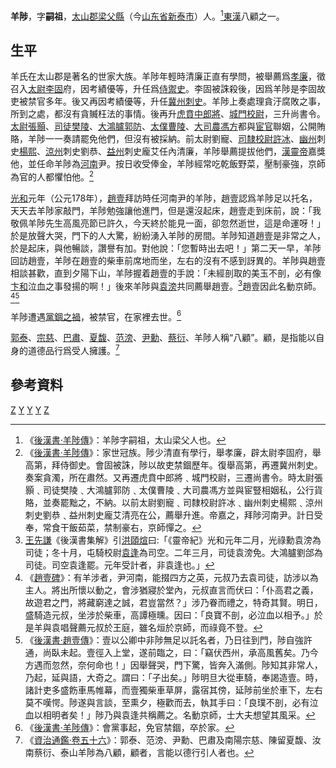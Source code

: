 '''羊陟'''{{BD|？||？||catIdx=Y}}，字'''嗣祖'''，[[太山郡|太山郡]][[梁父縣|梁父縣]]（今[[山东省|山东省]][[新泰市|新泰市]]）人。<ref>《[[:s:後漢書/卷67|後漢書·羊陟傳]]》：羊陟字嗣祖，太山梁父人也。</ref>[[東漢|東漢]]八顧之一。

==生平==
羊氏在太山郡是著名的世家大族。羊陟年輕時清廉正直有學問，被舉薦爲[[孝廉|孝廉]]，徵召入[[太尉|太尉]][[李固|李固]]府，因考績優等，升任爲[[侍禦史|侍禦史]]。李固被誅殺後，因爲羊陟是李固故吏被禁官多年。後又再因考績優等，升任[[冀州|冀州]][[刺史|刺史]]。羊陟上奏處理貪汙腐敗之事，所到之處，都沒有貪贓枉法的事情。後再升[[虎賁中郎將|虎賁中郎將]]、[[城門校尉|城門校尉]]，三升尚書令。[[太尉|太尉]][[張顥|張顥]]、[[司徒|司徒]][[樊陵|樊陵]]、[[大鴻臚|大鴻臚]][[郭防|郭防]]、[[太僕|太僕]][[曹陵|曹陵]]、[[大司農|大司農]][[馮方|馮方]]都與[[宦官|宦官]]聯姻，公開賄賂，羊陟一一奏請罷免他們，但沒有被採納。前太尉劉寵、[[司隸校尉|司隸校尉]][[許冰|許冰]]、[[幽州|幽州]]刺史[[楊熙|楊熙]]、[[涼州|涼州]]刺史劉恭、[[益州|益州]]刺史龐艾任內清廉，羊陟舉薦提拔他們，[[漢靈帝|漢靈帝]]嘉獎他，並任命羊陟為[[河南|河南]]尹。按日收受俸金，羊陟經常吃乾飯野菜，壓制豪強，京師為官的人都懼怕他。<ref>《[[:s:後漢書/卷67|後漢書·羊陟傳]]》：家世冠族。陟少清直有學行，舉孝廉，辟太尉李固府，舉高第，拜侍御史。會固被誅，陟以故吏禁錮歷年。復舉高第，再遷冀州刺史。奏案貪濁，所在肅然。又再遷虎賁中郎將﹑城門校尉，三遷尚書令。時太尉張顥﹑司徒樊陵﹑大鴻臚郭防﹑太僕曹陵﹑大司農馮方並與宦豎相姻私，公行貨賂，並奏罷黜之，不納。以前太尉劉寵﹑司隸校尉許冰﹑幽州刺史楊熙﹑涼州刺史劉恭﹑益州刺史龐艾清亮在公，薦舉升進。帝嘉之，拜陟河南尹。計日受奉，常食干飯茹菜，禁制豪右，京師憚之。</ref>

[[光和|光和]]元年（公元178年），[[趙壹|趙壹]]拜訪時任河南尹的羊陟，趙壹認爲羊陟足以托名，天天去羊陟家敲門，羊陟勉強讓他進門，但是還沒起床，趙壹走到床前，說：「我敬佩羊陟先生高風亮節已許久，今天終於能見一面，卻忽然逝世，這是命運呀！」於是放聲大哭，門下的人大驚，紛紛湧入羊陟的房間。羊陟知道趙壹是非常之人，於是起床，與他暢談，讚譽有加。對他說：「您暫時出去吧！」第二天一早，羊陟回訪趙壹，羊陟在趙壹的柴車前席地而坐，左右的沒有不感到訝異的。羊陟與趙壹相談甚歡，直到夕陽下山，羊陟握着趙壹的手說：「未經剖取的美玉不剖，必有像[[卞和|卞和]]泣血之事發揚的啊！」後來羊陟與[[袁滂|袁滂]]共同薦舉趙壹。<ref>[[王先謙|王先謙]]《後漢書集解》引[[洪頤煊|洪頤煊]]曰:「《靈帝紀》光和元年二月，光祿勳袁滂為司徒；冬十月，屯騎校尉[[袁逢|袁逢]]為司空。二年三月，司徒袁滂免。大鴻臚劉郃為司徒。司空袁逢罷。元年受計者，非袁逢也。」</ref>趙壹因此名動京師。<ref>《[[:s:趙壹碑（並序）|趙壹碑]]》：有羊涉者，尹河南，能掇四方之英，元叔乃去袁司徒，訪涉以為主人。將出所懷以動之，會涉猶寢於堂內，元叔直言而伏曰：「仆高君之義，故遊君之門，將藏窮達之誠，君豈當然？」涉乃眷而禮之，特奇其賢。明日，盛騎造元叔，坐涉於柴車，高譚極曛。因曰：「良寶不剖，必泣血以相予。」於是羊與袁唱聲薦元叔於王庭，雖名烜於京師，而祿竟不登。</ref><ref>《[[:s:後漢書/卷80下|後漢書·趙壹傳]]》：壹以公卿中非陟無足以託名者，乃日往到門，陟自強許通，尚臥未起。壹徑入上堂，遂前臨之，曰：「竊伏西州，承高風舊矣。乃今方遇而忽然，奈何命也！」因舉聲哭，門下驚，皆奔入滿側。陟知其非常人，乃起，延與語，大奇之。謂曰：「子出矣。」陟明旦大從車騎，奉謁造壹。時，諸計吏多盛飭車馬帷幕，而壹獨柴車草屏，露宿其傍，延陟前坐於車下，左右莫不嘆愕。陟遂與言談，至熏夕，極歡而去，執其手曰：「良璞不剖，必有泣血以相明者矣！」陟乃與袁逢共稱薦之。名動京師，士大夫想望其風采。</ref>

羊陟遭遇[[黨錮之禍|黨錮之禍]]，被禁官，在家裡去世。<ref>《[[:s:後漢書/卷67|後漢書·羊陟傳]]》：會黨事起，免官禁錮，卒於家。</ref>

[[郭泰_(東漢)|郭泰]]、[[宗慈|宗慈]]、[[巴肅|巴肅]]、[[夏馥|夏馥]]、[[范滂|范滂]]、[[尹勳|尹勳]]、[[蔡衍|蔡衍]]、羊陟人稱“八顧”。顧，是指能以自身的道德品行爲受人擁護。<ref>《[[:s:資治通鑑/卷056|資治通鑑·卷五十六]]》：郭泰、范滂、尹勳、巴肅及南陽宗慈、陳留夏馥、汝南蔡衍、泰山羊陟為八顧，顧者，言能以德行引人者也。</ref>

==參考資料==
{{Reflist|2}}

{{東漢八顧}}
[[Category:羊姓|Z]]
[[Category:泰安人|Y]]
[[Category:東漢刺史|Y]]
[[Category:黨錮之禍|Y]]
[[Category:泰山羊氏|Z]]